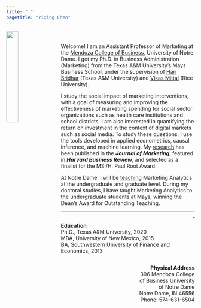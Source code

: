 ```yaml
---
title: " "
pagetitle: "Yixing Chen"
---
```


<link rel="stylesheet" href="styles.css" type="text/css">


<img src="images/Yixing.jpg" style="width:25%; ; margin-right: 20px" align="left">
<p>&nbsp;</p>  

Welcome! I am an Assistant Professor of Marketing at the [Mendoza College of Business](https://mendoza.nd.edu/), University of Notre Dame. I got my Ph.D. in Business Administration (Marketing) from the Texas A&M University’s Mays Business School, under the supervision of [Hari Sridhar](https://mays.tamu.edu/directory/shriharisridhar/) (Texas A&M University) and [Vikas Mittal](https://business.rice.edu/person/vikas-mittal) (Rice University). 

I study the social impact of marketing interventions, with a goal of measuring and improving the effectiveness of marketing spending for social sector organizations such as health care institutions and school districts. I am also interested in quantifying the return on investment in the context of digital markets such as social media. To study these questions, I use the tools developed in applied econometrics, causal inference, and machine learning. My [research](research.html) has been published in the ***Journal of Marketing***, featured in ***Harvard Business Review***, and selected as a finalist for the MSI/H. Paul Root Award. 

At Notre Dame, I will be [teaching](teaching.html) Marketing Analytics at the undergraduate and graduate level. During my doctoral studies, I have taught Marketing Analytics to the undergraduate students at Mays, winning the Dean’s Award for Outstanding Teaching.

***

<style type="text/css">
.column-left{
  float: left;
  width: 70%;
  text-align: left;
}

.column-right{
  float: right;
  width: 30%;
  text-align: right;
}
</style>


<div class="column-left">
**Education**  
Ph.D., Texas A&M University, 2020  
MBA, University of New Mexico, 2015  
BA, Southwestern University of Finance and Economics, 2013  
</div>

<div class="column-right">
**Physical Address**  
396 Mendoza College of Business 
University of Notre Dame   
Notre Dame, IN 46556  
Phone: 574-631-6504

</div>


***
